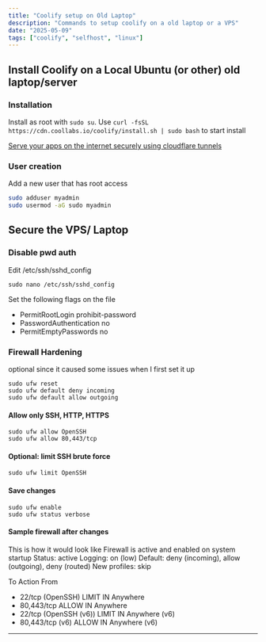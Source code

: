 ```yaml
---
title: "Coolify setup on Old Laptop"
description: "Commands to setup coolify on a old laptop or a VPS"
date: "2025-05-09"
tags: ["coolify", "selfhost", "linux"]
---
```


## Install Coolify on a Local Ubuntu (or other) old laptop/server

### Installation
Install as root with `sudo su`. Use `curl -fsSL https://cdn.coollabs.io/coolify/install.sh | sudo bash`
to start install

[Serve your apps on the internet securely using cloudflare tunnels](/blog/selfhost-01-cloudflaretunnels)

### User creation
Add a new user that has root access
``` sh
sudo adduser myadmin
sudo usermod -aG sudo myadmin
```
## Secure the VPS/ Laptop

### Disable pwd auth
Edit /etc/ssh/sshd_config

`sudo nano /etc/ssh/sshd_config`

Set the following flags on the file

- PermitRootLogin prohibit-password
- PasswordAuthentication no
- PermitEmptyPasswords no

### Firewall Hardening
optional since it caused some issues when I first set it up
```
sudo ufw reset
sudo ufw default deny incoming
sudo ufw default allow outgoing
```

#### Allow only SSH, HTTP, HTTPS
```
sudo ufw allow OpenSSH
sudo ufw allow 80,443/tcp
```

#### Optional: limit SSH brute force
`sudo ufw limit OpenSSH`

#### Save changes
```
sudo ufw enable
sudo ufw status verbose
```

#### Sample firewall after changes
This is how it would look like Firewall is active and enabled on system startup Status: active Logging: on (low) Default: deny (incoming), allow (outgoing), deny (routed) New profiles: skip

To Action From

- 22/tcp (OpenSSH) LIMIT IN Anywhere
- 80,443/tcp ALLOW IN Anywhere
- 22/tcp (OpenSSH (v6)) LIMIT IN Anywhere (v6)
- 80,443/tcp (v6) ALLOW IN Anywhere (v6)

---


